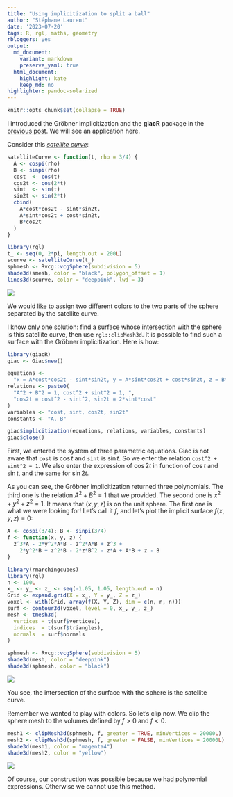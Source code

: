 ```yaml
---
title: "Using implicitization to split a ball"
author: "Stéphane Laurent"
date: '2023-07-20'
tags: R, rgl, maths, geometry
rbloggers: yes
output:
  md_document:
    variant: markdown
    preserve_yaml: true
  html_document:
    highlight: kate
    keep_md: no
highlighter: pandoc-solarized
---
```


```r
knitr::opts_chunk$set(collapse = TRUE)
```

I introduced the Gröbner implicitization and the **giacR** package in the 
[previous post](https://laustep.github.io/stlahblog/posts/giacR01.html). We 
will see an application here.

Consider this 
[*satellite curve*](https://mathcurve.com/courbes3d.gb/satellite/satellite.shtml):

```r
satelliteCurve <- function(t, rho = 3/4) {
  A <- cospi(rho)
  B <- sinpi(rho)
  cost  <- cos(t)
  cos2t <- cos(2*t)
  sint  <- sin(t)
  sin2t <- sin(2*t)
  cbind(
    A*cost*cos2t - sint*sin2t, 
    A*sint*cos2t + cost*sin2t, 
    B*cos2t
  )
}

library(rgl)
t_ <- seq(0, 2*pi, length.out = 200L)
scurve <- satelliteCurve(t_)
sphmesh <- Rvcg::vcgSphere(subdivision = 5)
shade3d(smesh, color = "black", polygon_offset = 1)
lines3d(scurve, color = "deeppink", lwd = 3)
```

![](./figures/satelliteCurve.gif)

We would like to assign two different colors to the two parts of the sphere 
separated by the satellite curve. 

I know only one solution: find a surface whose intersection with the sphere is 
this satellite curve, then use `rgl::clipMesh3d`. It is possible to find such 
a surface with the Gröbner implicitization. Here is how:

```r
library(giacR)
giac <- Giac$new()

equations <-
  "x = A*cost*cos2t - sint*sin2t, y = A*sint*cos2t + cost*sin2t, z = B*cos2t"
relations <- paste0(
  "A^2 + B^2 = 1, cost^2 + sint^2 = 1, ",
  "cos2t = cost^2 - sint^2, sin2t = 2*sint*cost" 
)
variables <- "cost, sint, cos2t, sin2t"
constants <- "A, B"

giac$implicitization(equations, relations, variables, constants)
giac$close()
```

First, we entered the system of three parametric equations. Giac is not aware 
that `cost` is $\cos t$ and `sint` is $\sin t$. So we enter the relation 
`cost^2 + sint^2 = 1`. We also enter the expression of $\cos 2t$ in function 
of $\cos t$ and $\sin t$, and the same for $\sin 2t$. 

As you can see, the Gröbner implicitization returned three polynomials. The 
third one is the relation $A^2 + B^2 = 1$ that we provided. The second one is 
$x^2 + y^2 + z^2 = 1$. It means that $(x, y, z)$ is on the unit sphere. The 
first one is what we were looking for! Let's call it $f$, and let's 
plot the implicit surface $f(x,y,z) = 0$:

```r
A <- cospi(3/4); B <- sinpi(3/4)
f <- function(x, y, z) {
  z^3*A - 2*y^2*A*B - z^2*A*B + z^3 + 
    2*y^2*B + z^2*B - 2*z*B^2 - z*A + A*B + z - B
}

library(rmarchingcubes)
library(rgl)
n <- 100L
x_ <- y_ <- z_ <- seq(-1.05, 1.05, length.out = n)
Grid <- expand.grid(X = x_, Y = y_, Z = z_)
voxel <- with(Grid, array(f(X, Y, Z), dim = c(n, n, n)))
surf <- contour3d(voxel, level = 0, x_, y_, z_)
mesh <- tmesh3d(
  vertices = t(surf$vertices),
  indices  = t(surf$triangles),
  normals  = surf$normals
)

sphmesh <- Rvcg::vcgSphere(subdivision = 5)
shade3d(mesh, color = "deeppink")
shade3d(sphmesh, color = "black")
```

![](./figures/satelliteSurface.gif)

You see, the intersection of the surface with the sphere is the satellite curve.

Remember we wanted to play with colors. So let's clip now. We clip the sphere 
mesh to the volumes defined by $f > 0$ and $f < 0$.

```r
mesh1 <- clipMesh3d(sphmesh, f, greater = TRUE, minVertices = 20000L)
mesh2 <- clipMesh3d(sphmesh, f, greater = FALSE, minVertices = 20000L)
shade3d(mesh1, color = "magenta4")
shade3d(mesh2, color = "yellow")
```

![](./figures/satelliteBall.gif)

Of course, our construction was possible because we had polynomial expressions. 
Otherwise we cannot use this method.
